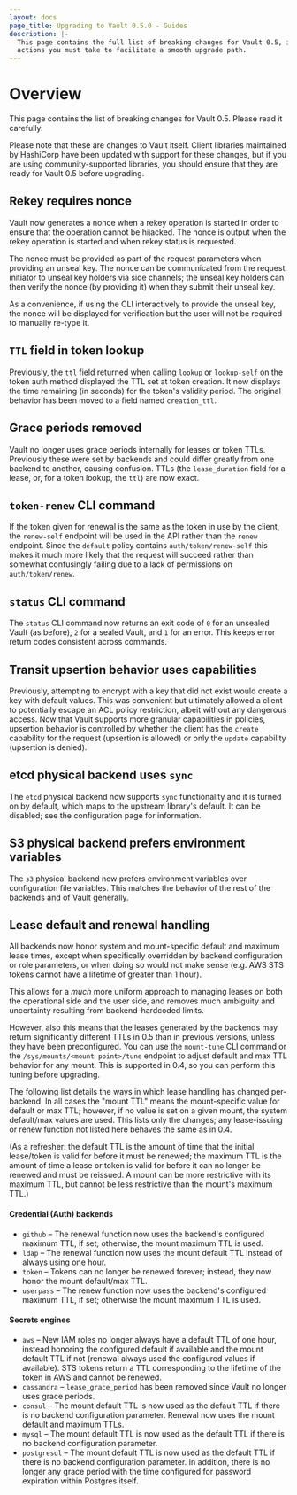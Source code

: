 ```yaml
---
layout: docs
page_title: Upgrading to Vault 0.5.0 - Guides
description: |-
  This page contains the full list of breaking changes for Vault 0.5, including
  actions you must take to facilitate a smooth upgrade path.
---
```


# Overview

This page contains the list of breaking changes for Vault 0.5. Please read it
carefully.

Please note that these are changes to Vault itself. Client libraries maintained
by HashiCorp have been updated with support for these changes, but if you are
using community-supported libraries, you should ensure that they are ready for
Vault 0.5 before upgrading.

## Rekey requires nonce

Vault now generates a nonce when a rekey operation is started in order to
ensure that the operation cannot be hijacked. The nonce is output when the
rekey operation is started and when rekey status is requested.

The nonce must be provided as part of the request parameters when providing an
unseal key. The nonce can be communicated from the request initiator to unseal
key holders via side channels; the unseal key holders can then verify the nonce
(by providing it) when they submit their unseal key.

As a convenience, if using the CLI interactively to provide the unseal key, the
nonce will be displayed for verification but the user will not be required to
manually re-type it.

## `TTL` field in token lookup

Previously, the `ttl` field returned when calling `lookup` or `lookup-self` on
the token auth method displayed the TTL set at token creation. It
now displays the time remaining (in seconds) for the token's validity period.
The original behavior has been moved to a field named `creation_ttl`.

## Grace periods removed

Vault no longer uses grace periods internally for leases or token TTLs.
Previously these were set by backends and could differ greatly from one backend
to another, causing confusion. TTLs (the `lease_duration` field for a lease,
or, for a token lookup, the `ttl`) are now exact.

## `token-renew` CLI command

If the token given for renewal is the same as the token in use by the client,
the `renew-self` endpoint will be used in the API rather than the `renew`
endpoint. Since the `default` policy contains `auth/token/renew-self` this
makes it much more likely that the request will succeed rather than somewhat
confusingly failing due to a lack of permissions on `auth/token/renew`.

## `status` CLI command

The `status` CLI command now returns an exit code of `0` for an unsealed Vault
(as before), `2` for a sealed Vault, and `1` for an error. This keeps error
return codes consistent across commands.

## Transit upsertion behavior uses capabilities

Previously, attempting to encrypt with a key that did not exist would create a
key with default values. This was convenient but ultimately allowed a client to
potentially escape an ACL policy restriction, albeit without any dangerous
access. Now that Vault supports more granular capabilities in policies,
upsertion behavior is controlled by whether the client has the `create`
capability for the request (upsertion is allowed) or only the `update`
capability (upsertion is denied).

## etcd physical backend uses `sync`

The `etcd` physical backend now supports `sync` functionality and it is turned
on by default, which maps to the upstream library's default. It can be
disabled; see the configuration page for information.

## S3 physical backend prefers environment variables

The `s3` physical backend now prefers environment variables over configuration
file variables. This matches the behavior of the rest of the backends and of
Vault generally.

## Lease default and renewal handling

All backends now honor system and mount-specific default and maximum lease
times, except when specifically overridden by backend configuration or role
parameters, or when doing so would not make sense (e.g. AWS STS tokens cannot
have a lifetime of greater than 1 hour).

This allows for a _much_ more uniform approach to managing leases on both the
operational side and the user side, and removes much ambiguity and uncertainty
resulting from backend-hardcoded limits.

However, also this means that the leases generated by the backends may return
significantly different TTLs in 0.5 than in previous versions, unless they have
been preconfigured. You can use the `mount-tune` CLI command or the
`/sys/mounts/<mount point>/tune` endpoint to adjust default and max TTL
behavior for any mount. This is supported in 0.4, so you can perform this
tuning before upgrading.

The following list details the ways in which lease handling has changed
per-backend. In all cases the "mount TTL" means the mount-specific value for
default or max TTL; however, if no value is set on a given mount, the system
default/max values are used. This lists only the changes; any lease-issuing
or renew function not listed here behaves the same as in 0.4.

(As a refresher: the default TTL is the amount of time that the initial
lease/token is valid for before it must be renewed; the maximum TTL is the
amount of time a lease or token is valid for before it can no longer be renewed
and must be reissued. A mount can be more restrictive with its maximum TTL, but
cannot be less restrictive than the mount's maximum TTL.)

#### Credential (Auth) backends

- `github` – The renewal function now uses the backend's configured maximum
  TTL, if set; otherwise, the mount maximum TTL is used.
- `ldap` – The renewal function now uses the mount default TTL instead of always
  using one hour.
- `token` – Tokens can no longer be renewed forever; instead, they now honor the
  mount default/max TTL.
- `userpass` – The renew function now uses the backend's configured maximum TTL,
  if set; otherwise the mount maximum TTL is used.

#### Secrets engines

- `aws` – New IAM roles no longer always have a default TTL of one hour, instead
  honoring the configured default if available and the mount default TTL if not
  (renewal always used the configured values if available). STS tokens return a
  TTL corresponding to the lifetime of the token in AWS and cannot be renewed.
- `cassandra` – `lease_grace_period` has been removed since Vault no longer uses
  grace periods.
- `consul` – The mount default TTL is now used as the default TTL if there is no
  backend configuration parameter. Renewal now uses the mount default and
  maximum TTLs.
- `mysql` – The mount default TTL is now used as the default TTL if there is no
  backend configuration parameter.
- `postgresql` – The mount default TTL is now used as the default TTL if there
  is no backend configuration parameter. In addition, there is no longer any
  grace period with the time configured for password expiration within Postgres
  itself.
